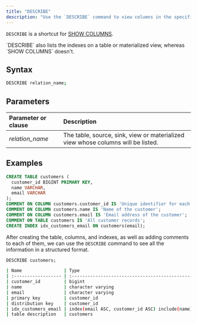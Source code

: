 ```yaml
---
title: "DESCRIBE"
description: "Use the `DESCRIBE` command to view columns in the specified table, source, sink, view, or materialized view."
---
```


`DESCRIBE` is a shortcut for [SHOW COLUMNS](/sql/commands/sql-show-columns).

<Tip>
`DESCRIBE` also lists the indexes on a table or materialized view, whereas `SHOW COLUMNS` doesn't.
</Tip>

## Syntax

```bash
DESCRIBE relation_name;
```

## Parameters

| Parameter or clause | Description                                                                      |
| :------------------ | :------------------------------------------------------------------------------- |
| _relation\_name_    | The table, source, sink, view or materialized view whose columns will be listed. |

## Examples

```sql
CREATE TABLE customers (
  customer_id BIGINT PRIMARY KEY,
  name VARCHAR,
  email VARCHAR
);
COMMENT ON COLUMN customers.customer_id IS 'Unique identifier for each customer';
COMMENT ON COLUMN customers.name IS 'Name of the customer';
COMMENT ON COLUMN customers.email IS 'Email address of the customer';
COMMENT ON TABLE customers IS 'All customer records';
CREATE INDEX idx_customers_email ON customers(email);
```

After creating the table, columns, and indexes, as well as adding comments to each of them, we can use the `DESCRIBE` command to see all the information in a structured format.

```sql
DESCRIBE customers;
```

```bash
| Name                | Type                                                                  | Is Hidden | Description                         |
| :------------------ | :-------------------------------------------------------------------- | :-------- | :---------------------------------- |
| customer_id         | bigint                                                                | false     | Unique identifier for each customer |
| name                | character varying                                                     | false     | Name of the customer                |
| email               | character varying                                                     | false     | Email address of the customer       |
| primary key         | customer_id                                                           |           |                                     |
| distribution key    | customer_id                                                           |           |                                     |
| idx_customers_email | index(email ASC, customer_id ASC) include(name) distributed by(email) |           |                                     |
| table description   | customers                                                             |           | All customer records                |

```

